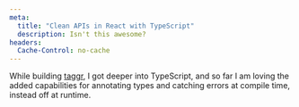 ```yaml
---
meta:
  title: "Clean APIs in React with TypeScript"
  description: Isn't this awesome?
headers:
  Cache-Control: no-cache
---
```


While building [taggr](https://taggr.ai/), I got deeper into TypeScript, and so far I am loving the added capabilities for annotating types and catching errors at compile time, instead off at runtime.
